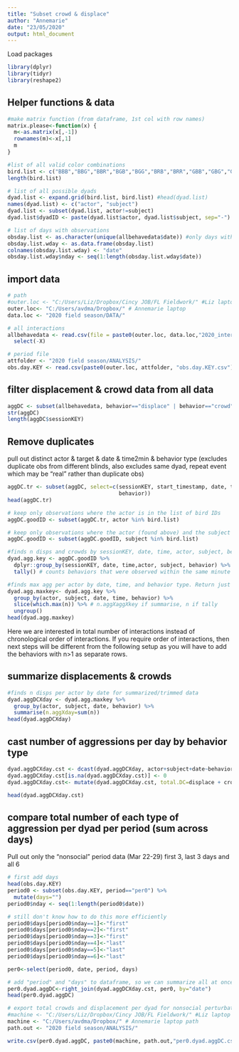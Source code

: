 ```yaml
---
title: "Subset crowd & displace"
author: "Annemarie"
date: "23/05/2020"
output: html_document
---
```


Load packages
```r
library(dplyr)
library(tidyr)
library(reshape2)
```


## Helper functions & data
```r

#make matrix function (from dataframe, 1st col with row names)
matrix.please<-function(x) {
  m<-as.matrix(x[,-1])
  rownames(m)<-x[,1]
  m
}

#list of all valid color combinations
bird.list <- c("BBB","BBG","BBR","BGB","BGG","BRB","BRR","GBB","GBG","GGB","GGG","GGR","GRG","GRR","RBB","RBG","RBR","RGG","RGR","RRG","RRR")
length(bird.list)

# list of all possible dyads
dyad.list <- expand.grid(bird.list, bird.list) #head(dyad.list)
names(dyad.list) <- c("actor", "subject")
dyad.list <- subset(dyad.list, actor!=subject)
dyad.list$dyadID <- paste(dyad.list$actor, dyad.list$subject, sep="-")

# list of days with observations
obsday.list <- as.character(unique(allbehavedata$date)) #only days with observations
obsday.list.wday <- as.data.frame(obsday.list)
colnames(obsday.list.wday) <- "date"
obsday.list.wday$nday <- seq(1:length(obsday.list.wday$date))

```


## import data

```r
# path
#outer.loc <- "C:/Users/Liz/Dropbox/Cincy JOB/FL Fieldwork/" #Liz laptop path
outer.loc<- "C:/Users/avdma/Dropbox/" # Annemarie laptop
data.loc <- "2020 field season/DATA/"

# all interactions 
allbehavedata <- read.csv(file = paste0(outer.loc, data.loc,"2020_interactions_all.csv")) %>%
  select(-X)

# period file
attfolder <- "2020 field season/ANALYSIS/"
obs.day.KEY <- read.csv(paste0(outer.loc, attfolder, "obs.day.KEY.csv"))

```


## filter displacement & crowd data from all data
```r
aggDC <- subset(allbehavedata, behavior=="displace" | behavior=="crowd")
str(aggDC)
length(aggDC$sessionKEY)
```


## Remove duplicates 
pull out distinct actor & target & date & time2min & behavior type 
(excludes duplicate obs from different blinds, also excludes same dyad, repeat event which may be "real" rather than duplicate obs)
```r
aggDC.tr <- subset(aggDC, select=c(sessionKEY, start_timestamp, date, time, actor, subject, 
                                   behavior))
head(aggDC.tr)

# keep only observations where the actor is in the list of bird IDs
aggDC.goodID <- subset(aggDC.tr, actor %in% bird.list)

# keep only observations where the actor (found above) and the subject are both in the list of bird IDs
aggDC.goodID <- subset(aggDC.goodID, subject %in% bird.list)

```

```r
#finds n disps and crowds by sessionKEY, date, time, actor, subject, behavior
dyad.agg.key <- aggDC.goodID %>% 
  dplyr::group_by(sessionKEY, date, time,actor, subject, behavior) %>% 
  tally() # counts behaviors that were observed within the same minute

#finds max agg per actor by date, time, and behavior type. Return just that summary
dyad.agg.maxkey<- dyad.agg.key %>% 
  group_by(actor, subject, date, time, behavior) %>%
  slice(which.max(n)) %>% # n.aggXaggXkey if summarise, n if tally
  ungroup()
head(dyad.agg.maxkey)
```

Here we are interested in total number of interactions instead of chronological order of interactions. If you require order of interactions, then next steps will be different from the following setup as you will have to add the behaviors with n>1 as separate rows. 

## summarize displacements & crowds

```r
#finds n disps per actor by date for summarized/trimmed data
dyad.aggDCXday <- dyad.agg.maxkey %>% 
  group_by(actor, subject, date, behavior) %>% 
  summarise(n.aggXday=sum(n))
head(dyad.aggDCXday)
```

## cast number of aggressions per day by behavior type

```r
dyad.aggDCXday.cst <- dcast(dyad.aggDCXday, actor+subject+date~behavior, value.var="n.aggXday")
dyad.aggDCXday.cst[is.na(dyad.aggDCXday.cst)] <- 0
dyad.aggDCXday.cst<- mutate(dyad.aggDCXday.cst, total.DC=displace + crowd)

head(dyad.aggDCXday.cst)

```

## compare total number of each type of aggression per dyad per period (sum across days)
Pull out only the "nonsocial" period data (Mar 22-29) first 3, last 3 days and all 6
```r
# first add days
head(obs.day.KEY)
period0 <- subset(obs.day.KEY, period=="per0") %>%
  mutate(days="") 
period0$nday <- seq(1:length(period0$date))

# still don't know how to do this more efficiently
period0$days[period0$nday==1]<-"first"
period0$days[period0$nday==2]<-"first"
period0$days[period0$nday==3]<-"first"
period0$days[period0$nday==4]<-"last"
period0$days[period0$nday==5]<-"last"
period0$days[period0$nday==6]<-"last"

per0<-select(period0, date, period, days)

# add "period" and "days" to dataframe, so we can summarize all at once
per0.dyad.aggDC<-right_join(dyad.aggDCXday.cst, per0, by="date")
head(per0.dyad.aggDC)
```
```r
# export total crowds and displacement per dyad for nonsocial perturbation period
#machine <- "C:/Users/Liz/Dropbox/Cincy JOB/FL Fieldwork/" #Liz laptop path
machine <- "C:/Users/avdma/Dropbox/" # Annemarie laptop path
path.out <- "2020 field season/ANALYSIS/"

write.csv(per0.dyad.aggDC, paste0(machine, path.out,"per0.dyad.aggDC.csv"))

```

